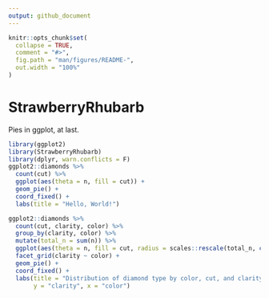 ```yaml
---
output: github_document
---
```


<!-- README.md is generated from README.Rmd. Please edit that file -->

```r
knitr::opts_chunk$set(
  collapse = TRUE,
  comment = "#>",
  fig.path = "man/figures/README-",
  out.width = "100%"
)
```

# StrawberryRhubarb

<!-- badges: start -->
<!-- badges: end -->

Pies in ggplot, at last.

```r
library(ggplot2)
library(StrawberryRhubarb)
library(dplyr, warn.conflicts = F)
ggplot2::diamonds %>% 
  count(cut) %>% 
  ggplot(aes(theta = n, fill = cut)) +
  geom_pie() +
  coord_fixed() +
  labs(title = "Hello, World!")

ggplot2::diamonds %>% 
  count(cut, clarity, color) %>% 
  group_by(clarity, color) %>% 
  mutate(total_n = sum(n)) %>% 
  ggplot(aes(theta = n, fill = cut, radius = scales::rescale(total_n, c(.15, .45)))) +
  facet_grid(clarity ~ color) +
  geom_pie() + 
  coord_fixed() +
  labs(title = "Distribution of diamond type by color, cut, and clarity",
       y = "clarity", x = "color")
```

